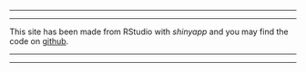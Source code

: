 

___________________________________________________________________________________________________

___________________________________________________________________________________________________

This site has been made from RStudio with *shinyapp* and you may find the code on [github](https://github.com/souzayuri/biota_shiny_dashboard).

___________________________________________________________________________________________________

___________________________________________________________________________________________________